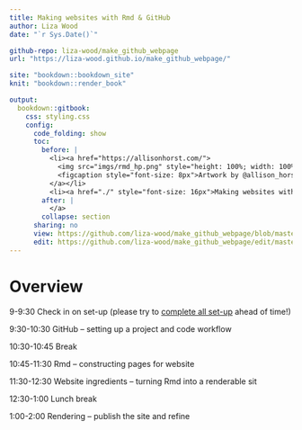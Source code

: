 ```yaml
---
title: Making websites with Rmd & GitHub
author: Liza Wood
date: "`r Sys.Date()`"

github-repo: liza-wood/make_github_webpage
url: "https://liza-wood.github.io/make_github_webpage/"

site: "bookdown::bookdown_site"
knit: "bookdown::render_book"

output:
  bookdown::gitbook:
    css: styling.css
    config:
      code_folding: show
      toc: 
        before: |
          <li><a href="https://allisonhorst.com/">
            <img src="imgs/rmd_hp.png" style="height: 100%; width: 100%; object-fit: contain" />
            <figcaption style="font-size: 8px">Artwork by @allison_horst</figcaption>
          </a></li>
          <li><a href="./" style="font-size: 16px">Making websites with Rmd & GitHub</a></li>
        after: |
          </a>
        collapse: section
      sharing: no
      view: https://github.com/liza-wood/make_github_webpage/blob/master/%s
      edit: https://github.com/liza-wood/make_github_webpage/edit/master/%s
---
```


# Overview {-}

9-9:30 Check in on set-up (please try to [complete all set-up](https://liza-wood.github.io/make_github_webpage/set-up.html) ahead of time!)

9:30-10:30 GitHub -- setting up a project and code workflow

10:30-10:45 Break 

10:45-11:30 Rmd -- constructing pages for website

11:30-12:30 Website ingredients -- turning Rmd into a renderable sit

12:30-1:00 Lunch break

1:00-2:00 Rendering -- publish the site and refine  

